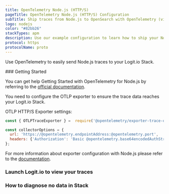 ```yaml
---
title: OpenTelemetry Node.js (HTTP/S)
pageTitle: OpenTelemetry Node.js (HTTP/S) Configuration
subTitle: Ship traces from Node.js to OpenSearch with OpenTelemetry (via HTTP/S)
logo: nodejs
color: "#82bb26"
stackTypes: apm
description: Use our example configuration to learn how to ship your Node.js program traces to OpenSearch. Send your Node.js program traces to your Logit.io stacks.
protocol: https
protocolName: proto
---
```


Use OpenTelemetry to easily send Node.js traces to your Logit.io Stack.

<Steps>
  ### Getting Started

  You can get help Getting Started with OpenTelemetry for Node.js by referring to the 
  [official documentation](https://opentelemetry.io/docs/instrumentation/js/getting-started/). 
  
  You need to configure the OTLP exporter to ensure the trace data reaches your Logit.io Stack.
  
  OTLP HTTP/S Exporter settings:

  ```js copy showLineNumbers /@opentelemetry.protocol/ /@opentelemetry.endpointAddress/ /@opentelemetry.port/ /@opentelemetry.base64encodedAuthString/
  const { OTLPTraceExporter } =  require('@opentelemetry/exporter-trace-otlp-@opentelemetry.protocol');

  const collectorOptions = {
    url: 'https://@opentelemetry.endpointAddress:@opentelemetry.port',
    headers: {'Authorization': 'Basic @opentelemetry.base64encodedAuthString'}
  };
  ```

  For more information about exporter configuration with Node.js 
  please refer to the [documentation](https://opentelemetry.io/docs/instrumentation/js/exporters/).

  ### Launch Logit.io to view your traces

  <LaunchStack utmMedium="apm" utmCampaign="nodejs" source="apm_nodejs_http" />

  ### How to diagnose no data in Stack

  <DiagnoseNoData />
</Steps>